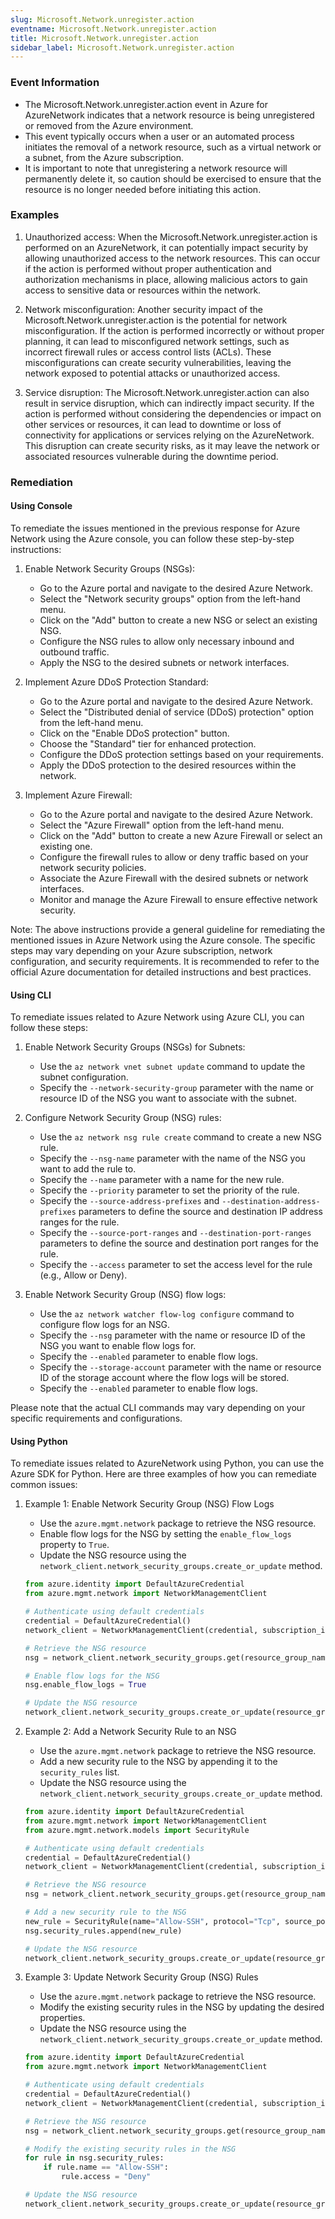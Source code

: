 ```yaml
--- 
slug: Microsoft.Network.unregister.action
eventname: Microsoft.Network.unregister.action
title: Microsoft.Network.unregister.action
sidebar_label: Microsoft.Network.unregister.action
---
```

                       
### Event Information

- The Microsoft.Network.unregister.action event in Azure for AzureNetwork indicates that a network resource is being unregistered or removed from the Azure environment.
- This event typically occurs when a user or an automated process initiates the removal of a network resource, such as a virtual network or a subnet, from the Azure subscription.
- It is important to note that unregistering a network resource will permanently delete it, so caution should be exercised to ensure that the resource is no longer needed before initiating this action.


### Examples

1. Unauthorized access: When the Microsoft.Network.unregister.action is performed on an AzureNetwork, it can potentially impact security by allowing unauthorized access to the network resources. This can occur if the action is performed without proper authentication and authorization mechanisms in place, allowing malicious actors to gain access to sensitive data or resources within the network.

2. Network misconfiguration: Another security impact of the Microsoft.Network.unregister.action is the potential for network misconfiguration. If the action is performed incorrectly or without proper planning, it can lead to misconfigured network settings, such as incorrect firewall rules or access control lists (ACLs). These misconfigurations can create security vulnerabilities, leaving the network exposed to potential attacks or unauthorized access.

3. Service disruption: The Microsoft.Network.unregister.action can also result in service disruption, which can indirectly impact security. If the action is performed without considering the dependencies or impact on other services or resources, it can lead to downtime or loss of connectivity for applications or services relying on the AzureNetwork. This disruption can create security risks, as it may leave the network or associated resources vulnerable during the downtime period.

### Remediation

#### Using Console

To remediate the issues mentioned in the previous response for Azure Network using the Azure console, you can follow these step-by-step instructions:

1. Enable Network Security Groups (NSGs):
   - Go to the Azure portal and navigate to the desired Azure Network.
   - Select the "Network security groups" option from the left-hand menu.
   - Click on the "Add" button to create a new NSG or select an existing NSG.
   - Configure the NSG rules to allow only necessary inbound and outbound traffic.
   - Apply the NSG to the desired subnets or network interfaces.

2. Implement Azure DDoS Protection Standard:
   - Go to the Azure portal and navigate to the desired Azure Network.
   - Select the "Distributed denial of service (DDoS) protection" option from the left-hand menu.
   - Click on the "Enable DDoS protection" button.
   - Choose the "Standard" tier for enhanced protection.
   - Configure the DDoS protection settings based on your requirements.
   - Apply the DDoS protection to the desired resources within the network.

3. Implement Azure Firewall:
   - Go to the Azure portal and navigate to the desired Azure Network.
   - Select the "Azure Firewall" option from the left-hand menu.
   - Click on the "Add" button to create a new Azure Firewall or select an existing one.
   - Configure the firewall rules to allow or deny traffic based on your network security policies.
   - Associate the Azure Firewall with the desired subnets or network interfaces.
   - Monitor and manage the Azure Firewall to ensure effective network security.

Note: The above instructions provide a general guideline for remediating the mentioned issues in Azure Network using the Azure console. The specific steps may vary depending on your Azure subscription, network configuration, and security requirements. It is recommended to refer to the official Azure documentation for detailed instructions and best practices.

#### Using CLI

To remediate issues related to Azure Network using Azure CLI, you can follow these steps:

1. Enable Network Security Groups (NSGs) for Subnets:
   - Use the `az network vnet subnet update` command to update the subnet configuration.
   - Specify the `--network-security-group` parameter with the name or resource ID of the NSG you want to associate with the subnet.

2. Configure Network Security Group (NSG) rules:
   - Use the `az network nsg rule create` command to create a new NSG rule.
   - Specify the `--nsg-name` parameter with the name of the NSG you want to add the rule to.
   - Specify the `--name` parameter with a name for the new rule.
   - Specify the `--priority` parameter to set the priority of the rule.
   - Specify the `--source-address-prefixes` and `--destination-address-prefixes` parameters to define the source and destination IP address ranges for the rule.
   - Specify the `--source-port-ranges` and `--destination-port-ranges` parameters to define the source and destination port ranges for the rule.
   - Specify the `--access` parameter to set the access level for the rule (e.g., Allow or Deny).

3. Enable Network Security Group (NSG) flow logs:
   - Use the `az network watcher flow-log configure` command to configure flow logs for an NSG.
   - Specify the `--nsg` parameter with the name or resource ID of the NSG you want to enable flow logs for.
   - Specify the `--enabled` parameter to enable flow logs.
   - Specify the `--storage-account` parameter with the name or resource ID of the storage account where the flow logs will be stored.
   - Specify the `--enabled` parameter to enable flow logs.

Please note that the actual CLI commands may vary depending on your specific requirements and configurations.

#### Using Python

To remediate issues related to AzureNetwork using Python, you can use the Azure SDK for Python. Here are three examples of how you can remediate common issues:

1. Example 1: Enable Network Security Group (NSG) Flow Logs
   - Use the `azure.mgmt.network` package to retrieve the NSG resource.
   - Enable flow logs for the NSG by setting the `enable_flow_logs` property to `True`.
   - Update the NSG resource using the `network_client.network_security_groups.create_or_update` method.

   ```python
   from azure.identity import DefaultAzureCredential
   from azure.mgmt.network import NetworkManagementClient

   # Authenticate using default credentials
   credential = DefaultAzureCredential()
   network_client = NetworkManagementClient(credential, subscription_id)

   # Retrieve the NSG resource
   nsg = network_client.network_security_groups.get(resource_group_name, nsg_name)

   # Enable flow logs for the NSG
   nsg.enable_flow_logs = True

   # Update the NSG resource
   network_client.network_security_groups.create_or_update(resource_group_name, nsg_name, nsg)
   ```

2. Example 2: Add a Network Security Rule to an NSG
   - Use the `azure.mgmt.network` package to retrieve the NSG resource.
   - Add a new security rule to the NSG by appending it to the `security_rules` list.
   - Update the NSG resource using the `network_client.network_security_groups.create_or_update` method.

   ```python
   from azure.identity import DefaultAzureCredential
   from azure.mgmt.network import NetworkManagementClient
   from azure.mgmt.network.models import SecurityRule

   # Authenticate using default credentials
   credential = DefaultAzureCredential()
   network_client = NetworkManagementClient(credential, subscription_id)

   # Retrieve the NSG resource
   nsg = network_client.network_security_groups.get(resource_group_name, nsg_name)

   # Add a new security rule to the NSG
   new_rule = SecurityRule(name="Allow-SSH", protocol="Tcp", source_port_range="*", destination_port_range="22", access="Allow", direction="Inbound")
   nsg.security_rules.append(new_rule)

   # Update the NSG resource
   network_client.network_security_groups.create_or_update(resource_group_name, nsg_name, nsg)
   ```

3. Example 3: Update Network Security Group (NSG) Rules
   - Use the `azure.mgmt.network` package to retrieve the NSG resource.
   - Modify the existing security rules in the NSG by updating the desired properties.
   - Update the NSG resource using the `network_client.network_security_groups.create_or_update` method.

   ```python
   from azure.identity import DefaultAzureCredential
   from azure.mgmt.network import NetworkManagementClient

   # Authenticate using default credentials
   credential = DefaultAzureCredential()
   network_client = NetworkManagementClient(credential, subscription_id)

   # Retrieve the NSG resource
   nsg = network_client.network_security_groups.get(resource_group_name, nsg_name)

   # Modify the existing security rules in the NSG
   for rule in nsg.security_rules:
       if rule.name == "Allow-SSH":
           rule.access = "Deny"

   # Update the NSG resource
   network_client.network_security_groups.create_or_update(resource_group_name, nsg_name, nsg)
   ```


 